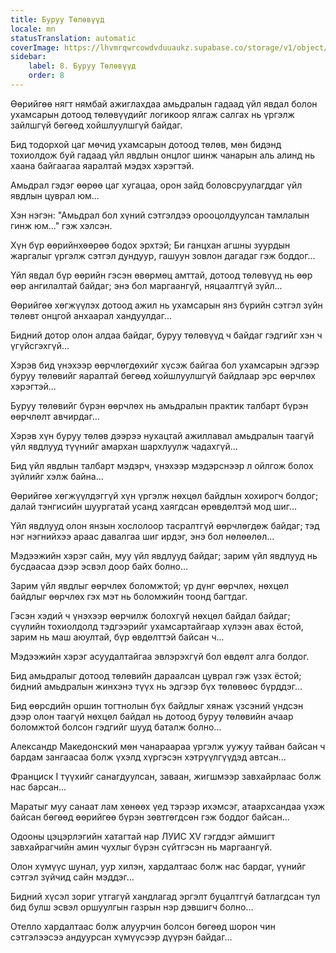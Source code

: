```yaml
---
title: Буруу Төлөвүүд
locale: mn
statusTranslation: automatic
coverImage: https://lhvmrqwrcowdvduuaukz.supabase.co/storage/v1/object/public/strapi-uploads/small_cover-tratado-de-psicologia-revolucionaria.webp-5e15e1cec4e0ebebcde5d7fc7565d8fd.webp
sidebar:
    label: 8. Буруу Төлөвүүд
    order: 8
---
```

Өөрийгөө нягт нямбай ажиглахдаа амьдралын гадаад үйл явдал болон ухамсарын дотоод төлөвүүдийг логикоор ялгаж салгах нь үргэлж зайлшгүй бөгөөд хойшлуулшгүй байдаг.

Бид тодорхой цаг мөчид ухамсарын дотоод төлөв, мөн бидэнд тохиолдож буй гадаад үйл явдлын онцлог шинж чанарын аль алинд нь хаана байгаагаа яаралтай мэдэх хэрэгтэй.

Амьдрал гэдэг өөрөө цаг хугацаа, орон зайд боловсруулагддаг үйл явдлын цуврал юм...

Хэн нэгэн: "Амьдрал бол хүний сэтгэлдээ орооцолдуулсан тамлалын гинж юм..." гэж хэлсэн.

Хүн бүр өөрийнхөөрөө бодох эрхтэй; Би ганцхан агшны зуурдын жаргалыг үргэлж сэтгэл дундуур, гашуун зовлон дагадаг гэж боддог...

Үйл явдал бүр өөрийн гэсэн өвөрмөц амттай, дотоод төлөвүүд нь өөр өөр ангилалтай байдаг; энэ бол маргаангүй, няцаалтгүй зүйл...

Өөрийгөө хөгжүүлэх дотоод ажил нь ухамсарын янз бүрийн сэтгэл зүйн төлөвт онцгой анхаарал хандуулдаг...

Бидний дотор олон алдаа байдаг, буруу төлөвүүд ч байдаг гэдгийг хэн ч үгүйсгэхгүй...

Хэрэв бид үнэхээр өөрчлөгдөхийг хүсэж байгаа бол ухамсарын эдгээр буруу төлөвийг яаралтай бөгөөд хойшлуулшгүй байдлаар эрс өөрчлөх хэрэгтэй...

Буруу төлөвийг бүрэн өөрчлөх нь амьдралын практик талбарт бүрэн өөрчлөлт авчирдаг...

Хэрэв хүн буруу төлөв дээрээ нухацтай ажиллавал амьдралын таагүй үйл явдлууд түүнийг амархан шархлуулж чадахгүй...

Бид үйл явдлын талбарт мэдэрч, үнэхээр мэдэрснээр л ойлгож болох зүйлийг хэлж байна...

Өөрийгөө хөгжүүлдэггүй хүн үргэлж нөхцөл байдлын хохирогч болдог; далай тэнгисийн шуургатай усанд хаягдсан өрөвдөлтэй мод шиг...

Үйл явдлууд олон янзын хослолоор тасралтгүй өөрчлөгдөж байдаг; тэд нэг нэгнийхээ араас давалгаа шиг ирдэг, энэ бол нөлөөлөл...

Мэдээжийн хэрэг сайн, муу үйл явдлууд байдаг; зарим үйл явдлууд нь бусдаасаа дээр эсвэл доор байх болно...

Зарим үйл явдлыг өөрчлөх боломжтой; үр дүнг өөрчлөх, нөхцөл байдлыг өөрчлөх гэх мэт нь боломжийн тоонд багтдаг.

Гэсэн хэдий ч үнэхээр өөрчилж болохгүй нөхцөл байдал байдаг; сүүлийн тохиолдолд тэдгээрийг ухамсартайгаар хүлээн авах ёстой, зарим нь маш аюултай, бүр өвдөлттэй байсан ч...

Мэдээжийн хэрэг асуудалтайгаа эвлэрэхгүй бол өвдөлт алга болдог.

Бид амьдралыг дотоод төлөвийн дараалсан цуврал гэж үзэх ёстой; бидний амьдралын жинхэнэ түүх нь эдгээр бүх төлөвөөс бүрддэг...

Бид өөрсдийн оршин тогтнолын бүх байдлыг хянаж үзсэний үндсэн дээр олон таагүй нөхцөл байдал нь дотоод буруу төлөвийн ачаар боломжтой болсон гэдгийг шууд баталж болно...

Александр Македонский мөн чанараараа үргэлж уужуу тайван байсан ч бардам зангаасаа болж үхэлд хүргэсэн хэтрүүлгүүдэд автсан...

Франциск I түүхийг санагдуулсан, заваан, жигшмээр завхайрлаас болж нас барсан...

Маратыг муу санаат лам хөнөөх үед тэрээр ихэмсэг, атаархсандаа үхэж байсан бөгөөд өөрийгөө бүрэн зөвтгөгдсөн гэж боддог байсан...

Одооны цэцэрлэгийн хатагтай нар ЛУИС XV гэгддэг аймшигт завхайрагчийн амин чухлыг бүрэн сүйтгэсэн нь маргаангүй.

Олон хүмүүс шунал, уур хилэн, хардалтаас болж нас бардаг, үүнийг сэтгэл зүйчид сайн мэддэг...

Бидний хүсэл зориг утгагүй хандлагад эргэлт буцалтгүй батлагдсан тул бид булш эсвэл оршуулгын газрын нэр дэвшигч болно...

Отелло хардалтаас болж алуурчин болсон бөгөөд шорон чин сэтгэлээсээ андуурсан хүмүүсээр дүүрэн байдаг...

